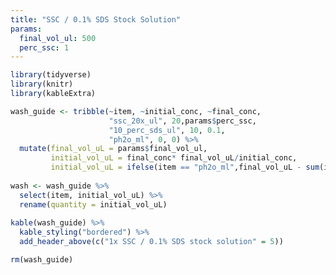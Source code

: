 ```yaml
---
title: "SSC / 0.1% SDS Stock Solution"
params:
  final_vol_ul: 500
  perc_ssc: 1
---
```

```r
library(tidyverse)
library(knitr)
library(kableExtra)
```

```r
wash_guide <- tribble(~item, ~initial_conc, ~final_conc, 
                      "ssc_20x_ul", 20,params$perc_ssc,
                      "10_perc_sds_ul", 10, 0.1, 
                      "ph2o_ml", 0, 0) %>% 
  mutate(final_vol_uL = params$final_vol_ul,
         initial_vol_uL = final_conc* final_vol_uL/initial_conc,
         initial_vol_uL = ifelse(item == "ph2o_ml",final_vol_uL - sum(initial_vol_uL, na.rm = T), initial_vol_uL))
 
wash <- wash_guide %>% 
  select(item, initial_vol_uL) %>% 
  rename(quantity = initial_vol_uL)
         
kable(wash_guide) %>%
  kable_styling("bordered") %>%
  add_header_above(c("1x SSC / 0.1% SDS stock solution" = 5))
```
```r
rm(wash_guide)
```

